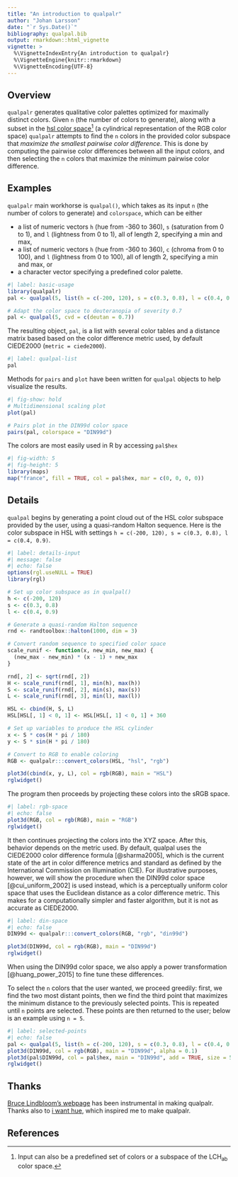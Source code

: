 ---
title: "An introduction to qualpalr"
author: "Johan Larsson"
date: "`r Sys.Date()`"
bibliography: qualpal.bib
output: rmarkdown::html_vignette
vignette: >
  %\VignetteIndexEntry{An introduction to qualpalr}
  %\VignetteEngine{knitr::rmarkdown}
  %\VignetteEncoding{UTF-8}
---

## Overview

`qualpalr` generates qualitative color palettes optimized
for maximally distinct colors. Given `n` (the number of colors to generate), along with a subset
in the [hsl color space](https://en.wikipedia.org/wiki/HSL_and_HSV)[^1] (a
cylindrical representation of the RGB color space) `qualpalr` attempts to find
the `n` colors in the provided color subspace that *maximize the smallest
pairwise color difference*. This is done by computing the pairwise
color differences between all the input colors, and then
selecting the `n` colors that maximize the minimum pairwise color difference.

[^1]: Input can also be a predefined set of colors or a
  subspace of the LCH~ab~ color space.

## Examples

`qualpalr` main workhorse is `qualpal()`, which takes as its input
`n` (the number of colors to generate) and `colorspace`, which can be either

* a list of numeric vectors `h` (hue from -360 to 360), `s` (saturation from
  0 to 1), and `l` (lightness from 0 to 1), all of length 2, specifying a min and
  max,
* a list of numeric vectors `h` (hue from -360 to 360), `c` (chroma from
  0 to 100), and `l` (lightness from 0 to 100), all of length 2, specifying a min and
  max, or
* a character vector specifying a predefined color palette.

```{r}
#| label: basic-usage
library(qualpalr)
pal <- qualpal(5, list(h = c(-200, 120), s = c(0.3, 0.8), l = c(0.4, 0.9)))

# Adapt the color space to deuteranopia of severity 0.7
pal <- qualpal(5, cvd = c(deutan = 0.7))
```

The resulting object, `pal`, is a list with several color tables and a distance
matrix based based on the color difference metric used, by default CIEDE2000 (`metric = ciede2000`).

```{r}
#| label: qualpal-list
pal
```

Methods for `pairs` and `plot` have been written for `qualpal` objects to help
visualize the results.

```{r}
#| fig-show: hold
# Multidimensional scaling plot
plot(pal)

# Pairs plot in the DIN99d color space
pairs(pal, colorspace = "DIN99d")
```

The colors are most easily used in R by accessing `pal$hex`

```{r map}
#| fig-width: 5
#| fig-height: 5
library(maps)
map("france", fill = TRUE, col = pal$hex, mar = c(0, 0, 0, 0))
```

## Details

`qualpal` begins by generating a point cloud out of the HSL color subspace
provided by the user, using a quasi-random Halton sequence. Here is the color
subspace in HSL with settings
`h = c(-200, 120), s = c(0.3, 0.8), l = c(0.4, 0.9)`.

```{r}
#| label: details-input
#| message: false
#| echo: false
options(rgl.useNULL = TRUE)
library(rgl)

# Set up color subspace as in qualpal()
h <- c(-200, 120)
s <- c(0.3, 0.8)
l <- c(0.4, 0.9)

# Generate a quasi-random Halton sequence
rnd <- randtoolbox::halton(1000, dim = 3)

# Convert random sequence to specified color space
scale_runif <- function(x, new_min, new_max) {
  (new_max - new_min) * (x - 1) + new_max
}

rnd[, 2] <- sqrt(rnd[, 2])
H <- scale_runif(rnd[, 1], min(h), max(h))
S <- scale_runif(rnd[, 2], min(s), max(s))
L <- scale_runif(rnd[, 3], min(l), max(l))

HSL <- cbind(H, S, L)
HSL[HSL[, 1] < 0, 1] <- HSL[HSL[, 1] < 0, 1] + 360

# Set up variables to produce the HSL cylinder
x <- S * cos(H * pi / 180)
y <- S * sin(H * pi / 180)

# Convert to RGB to enable coloring
RGB <- qualpalr:::convert_colors(HSL, "hsl", "rgb")

plot3d(cbind(x, y, L), col = rgb(RGB), main = "HSL")
rglwidget()
```

The program then proceeds by projecting these colors into the sRGB space.

```{r}
#| label: rgb-space
#| echo: false
plot3d(RGB, col = rgb(RGB), main = "RGB")
rglwidget()
```

It then continues projecting the colors into the XYZ space. After this,
behavior depends on the metric used. By default, qualpal uses the CIEDE2000
color difference formula [@sharma2005], which is the current state of the art
in color difference metrics and standard as defined by the International
Commission on Illumination (CIE). For illustrative purposes, however, we will
show the procedure when the DIN99d color space [@cui_uniform_2002] is used
instead, which is a perceptually uniform color space that uses the Euclidean
distance as a color difference metric. This makes for a computationally simpler
and faster algorithm, but it is not as accurate as CIEDE2000. 

```{r}
#| label: din-space
#| echo: false
DIN99d <- qualpalr:::convert_colors(RGB, "rgb", "din99d")

plot3d(DIN99d, col = rgb(RGB), main = "DIN99d")
rglwidget()
```

When using the DIN99d color space, we also apply a power transformation
[@huang_power_2015] to fine tune these differences.

To select the `n` colors that the user wanted, we proceed greedily: first, we
find the two most distant points, then we find the third point that maximizes
the minimum distance to the previously selected points. This is repeated until
`n` points are selected. These points are then returned to the user; below is
an example using `n = 5`.

```{r}
#| label: selected-points
#| echo: false
pal <- qualpal(5, list(h = c(-200, 120), s = c(0.3, 0.8), l = c(0.4, 0.9)))
plot3d(DIN99d, col = rgb(RGB), main = "DIN99d", alpha = 0.1)
plot3d(pal$DIN99d, col = pal$hex, main = "DIN99d", add = TRUE, size = 5)
rglwidget()
```

## Thanks

[Bruce Lindbloom's webpage](http://www.brucelindbloom.com/) has
been instrumental in making qualpalr. Thanks also to
[i want hue](https://medialab.github.io/iwanthue/), which inspired me
to make qualpalr.

## References
